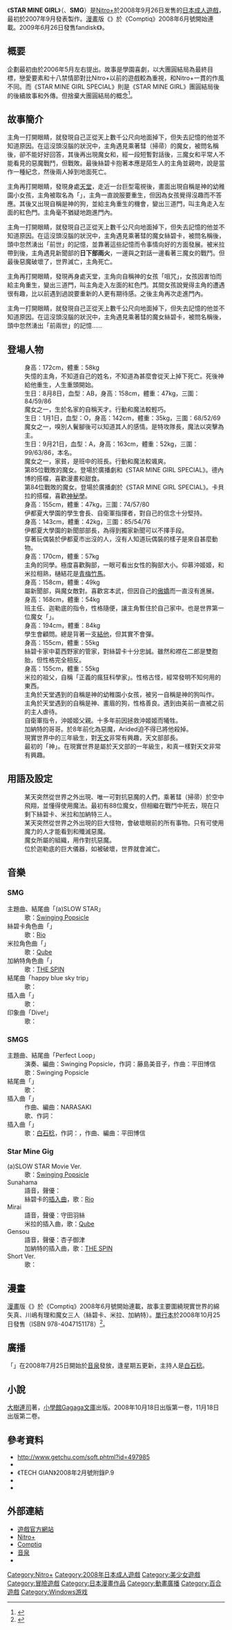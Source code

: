 {{Infobox animanga/Headerofja
|標題= STAR MINE GIRL
|圖像= star mine girl package.jpg
|尺寸= 
|說明= 
|日文名稱= スマガ
|英文名稱= STAR MINE GIRL
|假名= 
|羅馬字= Sumaga
|類型= [[冒險遊戲|冒險遊戲]]
}}
{{Infobox animanga/Game
|Title= STAR MINE GIRL
|Genre= 
|Plat= [[Windows_2000|Windows 2000]]/[[Windows_XP|XP]]/[[Windows_Vista|Vista]]
|Spec= 
|Recommend= 
|Engine= 
|Patch= 
|Version= 
|Dev= [[Nitro+|Nitro+]]
|Pub= Nitro+
|Producer= 
|Director= 
|Scenario= {{lang|ja|下倉バイオ}}
|CharacterDesign= [[津路參汰|津路參汰]]
|Sound= 
|Media= 
|Play= 1人
|Date= 2008年9月26日（SMG）<br />2009年6月26日（SMGS）
|Released= 
|Price= 特別限定版：11,340日元（含稅）<br />初回版：9,240日元（含稅）
|Sale= 
|Rating= 十八禁
|Device= 
|ContentsIcon= 
|Name= 不可
|End= 
|Save= 60
|Size= 
|QSave= 
|QLoad= 
|Continue= 
|Screen= 800×600
|FScreen= 
|Music= 
|Voice= 所有角色
|Log= 有
|CGMode= 有
|MMode= 有
|EMode= 有
|Skip= 已讀／全文／超速
|Auto= 有
|Etc= 
}}
{{Infobox animanga/Manga
|標題= STAR MINE GIRL AK
|作者= [[貴島煉瓦|貴島煉瓦]]
|作畫= 
|出版社= [[角川書店|角川書店]]
|其他出版社= 
|連載雜誌= [[Comptiq|Comptiq]]
|label= 
|發售日= 
|開始= 
|結束= 
|冊數= 
|話數= 
|其他= 
}}
{{Infobox animanga/Footerofja}}
《'''STAR MINE GIRL'''》（'''{{lang|ja|スマガ}}'''、'''SMG'''）是[[Nitro+|Nitro+]]於2008年9月26日发售的[[日本成人遊戲|日本成人遊戲]]，最初於2007年9月發表製作。[[日本漫畫|漫畫]]版《{{nihongo|STAR MINE GIRL AK|スマガAK}}》於《Comptiq》2008年6月號開始連載。2009年6月26日發售fandisk《{{nihongo|STAR MINE GIRL SPECIAL|スマガスペシャル}}》。

== 概要 ==
企劃最初由{{lang|ja|下倉バイオ}}於2006年5月左右提出。故事是學園喜劇，以大團圓結局為最終目標，戀愛要素和十八禁情節對比Nitro+以前的遊戲較為重視，和Nitro+一貫的作風不同。而《STAR MINE GIRL SPECIAL》則是《STAR MINE GIRL》團圓結局後的後續故事和外傳。但捨棄大團圓結局的概念<ref>{{cite web|url= http://blog.getchu.com/archives/51353646.html|script-title= ja:祝・ニトロプラス設立“10”周年！　発表会で現在進行中の“10”以上のプロジェクトをご紹介|accessdate= 2008年12月25日|author= |date= 2008年12月27日|publisher= Getchu.com|language= ja|archive-date= 2008年12月27日|archive-url= https://web.archive.org/web/20081227162136/http://blog.getchu.com/archives/51353646.html|dead-url= no}}</ref>。

== 故事簡介 ==

主角一打開眼睛，就發現自己正從天上數千公尺向地面掉下，但失去記憶的他並不知道原因。在這沒頭沒腦的狀況中，主角遇見乘著彗（掃帚）的魔女{{nihongo|'''絲碧卡'''|スピカ|Spica}}，被問名稱後，卻不能好好回答，其後再出現魔女{{nihongo|'''米拉'''|ミラ|Mira}}和{{nihongo|'''加納特'''|ガーネット|Garnet}}，經一段短暫對話後，三魔女和平常人不能看見的惡魔戰鬥，但戰敗。最後絲碧卡抱著本應是陌生人的主角並親吻，說是當作一種紀念，然後兩人掉到地面死亡。

主角再打開眼睛，發現身處[[天堂|天堂]]，走近一台巨型電視後，畫面出現自稱是神的幼稚園小女孩{{nihongo|由美|ユミ}}，主角被取名為「{{nihongo|'''便便男'''|うんこマン}}」，主角一直說服要重生，但因為女孩覺得沒趣而不答應。其後又出現自稱是神的狗，並給主角重生的機會，變出三道門，叫主角走入左面的紅色門。主角毫不猶疑地跑進門內。

主角一打開眼睛，就發現自己正從天上數千公尺向地面掉下，但失去記憶的他並不知道原因。在這沒頭沒腦的狀況中，主角遇見乘著彗的魔女絲碧卡，被問名稱後，頭中忽然湧出「前世」的記憶，並靠著這些記憶而令事情向好的方面發展。被米拉帶到{{nihongo|伊都夏大學園|伊都夏大学園（いとげだいがくえん）}}後，主角遇見新聞部的'''日下部雨火'''，一邊與之對話一邊看著三魔女的戰鬥。但最後惡魔破壞了{{nihongo|天象儀|カール・ツァイス}}，世界滅亡，主角死亡。

主角再打開眼睛，發現再身處天堂，主角向自稱神的女孩「咀咒」，女孩因害怕而給主角重生，變出三道門，叫主角走入左面的紅色門。其間女孩說覺得主角的遭遇很有趣，比以前遇到過說要重新的人更有期待感。之後主角再次走進門內。

主角一打開眼睛，就發現自己正從天上數千公尺向地面掉下，但失去記憶的他並不知道原因。在這沒頭沒腦的狀況中，主角遇見乘著彗的魔女絲碧卡，被問名稱後，頭中忽然湧出「前兩世」的記憶……

== 登場人物 ==
;{{nihongo|便便男（暫稱）|うんこマン（仮）||[[配音員|聲]]：[[銀巽|銀巽]]}}
:身高：172cm，體重：58kg
:失憶的主角，不知道自己的姓名，不知道為甚麼會從天上掉下死亡。死後神給他重生，人生重頭開始。
;{{nihongo|絲碧卡|スピカ|Spica|聲：{{lang|ja|[[手塚まき|手塚まき]]}}}}
:生日：8月8日，血型：AB，身高：158cm，體重：47kg，三圍：84/59/86
:魔女之一，生於名家的自稱天才。行動和魔法較輕巧。
;{{nihongo|米拉|ミラ|Mira|聲：[[守田羽絲|守田羽絲]]}}
:生日：1月1日，血型：O，身高：142cm，體重：35kg，三圍：68/52/69
:魔女之一，嗅別人鬢腳後可以知道其人的感情。是特攻隊長，魔法以突擊為主。
;{{nihongo|加納特|ガーネット|Garnet|聲：[[杏子御津|杏子御津]]}}
:生日：9月21日，血型：A，身高：163cm，體重：52kg，三圍：99/63/86，本名{{nihongo|吐實咲|吐 実咲（はばきみさき）}}。
:魔女之一，家貧，是班中的班長。行動和魔法較颯爽。
;{{nihongo|卡貝拉|カペラ|Capella|聲：[[成瀨未亞|成瀨未亞]]}}
:第85位戰敗的魔女。登場於廣播劇和《STAR MINE GIRL SPECIAL》。德內博的搭檔，喜歡漫畫和甜食。
;{{nihongo|德內博|デネブ|Deneb}}
:第84位戰敗的魔女。登場於廣播劇於《STAR MINE GIRL SPECIAL》。卡貝拉的搭檔，喜歡[[神秘學|神秘學]]。
;{{nihongo|沖姬姬|沖 姫々（おき きき）||聲：[[上和田美都|上和田美都]]}}
:身高：155cm，體重：47kg，三圍：74/57/80
:伊都夏大學園的學生會長、自衛軍指揮者，對自己的信念十分堅持。
;{{nihongo|日下部雨火|日下部 雨火（くさかべ あまほ）||聲：[[榊原由依|榊原由依]]}}
:身高：143cm，體重：42kg，三圍：85/54/76
:伊都夏大學園的新聞部部長，為得到獨家新聞可以不擇手段。
;{{nihongo|身分不明的玩偶裝X|謎の着ぐるみX（なぞのきぐるみX）||聲：不明}}
:穿著玩偶裝於伊都夏市出沒的人，沒有人知道玩偶裝的樣子是來自甚麼動物。
;{{nihongo|宮本武|宮本 武（みやもと たけし）||聲：{{lang|ja|[[いちごみるく|いちごみるく]]}}}}
:身高：170cm，體重：57kg
:主角的同學。極度喜歡胸部，一眼可看出女性的胸部大小。仰慕沖姬姬，和米拉相熟，樋結花是[[青梅竹馬|青梅竹馬]]。
;{{nihongo|樋結花|樋ヶ 結花（ひのけ ゆか）||聲：[[美月|美月]]}}
:身高：158cm，體重：49kg
:屬新聞部，與魔女敵對。喜歡宮本武，但因自己的[[傲嬌|傲嬌]]而一直沒有進展。
;{{nihongo|Arided|アリデッド|Arided|聲：[[一色光|一色光]]}}
:身高：168cm，體重：54kg
:班主任、迦勒底的指令，性格隨便，讓主角暫住於自己家中。也是世界第一位魔女「{{nihongo|黑鎚|スヴァスティカ|[[卐|स्वस्तिक]]}}」。
;{{nihongo|佐草陽水|佐草 陽水（さくさ あきみ）||聲：[[舞幸運|舞幸運]]}}
:身高：194cm，體重：84kg
:學生會顧問。總是背著一支[[結他|結他]]，但其實不會彈。
;{{nihongo|襟在一郎|襟在 一郎（きんざい いちろう）||聲：[[波動拳_(配音員)|波動拳]]}}
:身高：155cm，體重：55kg
:絲碧卡家中葛西野家的管家，對絲碧卡十分忠誠。雖然和襟在二郎是雙胞胎，但性格完全相反。
;{{nihongo|襟在二郎|襟在 二郎（きんざい じろう）||聲：波動拳}}
:身高：155cm，體重：55kg
:米拉的祖父，自稱「正義的瘋狂科學家」。性格古怪，經常發明不知何用的東西。
;{{nihongo|神|神様（かみさま）||聲：[[河合春華|河合春華]]}}
:主角於天堂遇到的自稱是神的幼稚園小女孩，被另一自稱是神的狗叫作{{nihongo|由美|ユミ}}。
;{{nihongo|神（犬）|神様（犬）（かみさま（いぬ））||聲：[[井伊由田那|井伊由田那]]}}
:主角於天堂遇到的自稱是神、畫眉的狗，性格善良。遇到由美前一直被之前的主人虐待。
;{{nihongo|沖央軌|沖 央軌（おき おうき）||聲：井伊由田那}}
:自衛軍指令，沖姬姬父親。十多年前因拯救沖姬姬而犧牲。
;{{nihongo|吐有馬|吐 有馬（はばき ゆうま）||聲：銀巽}}
:加納特的哥哥。於8年前化為惡魔，Arided迫不得已將他殺掉。
;{{nihongo|綿矢真|綿矢 真（わたや しん）||聲：銀巽}}
:現實世界中的三年級生，對[[天文|天文]]非常有興趣，天文部部長。
;{{nihongo|川嶋有理|川嶋 有理（かわしま あり）|聲：一色光}}
:最初的「神」。在現實世界是屬於天文部的一年級生，和真一樣對天文非常有興趣。

== 用語及設定 ==
;{{nihongo|魔女|魔女（エトワール）|[[星|Étoile]]}}
:某天突然從世界之外出現、唯一可對抗惡魔的人們，乘著彗（掃帚）於空中飛翔，並懂得使用魔法。最初有88位魔女，但相繼在戰鬥中死去，現在只剩下絲碧卡、米拉和加納特三人。
;{{nihongo|惡魔|悪魔（ゾディアック）|[[黃道|Zodiac]]}}
:某天突然從世界之外出現的巨大怪物，會破壞眼前的所有事物。只有可使用魔力的人才能看到和殲滅惡魔。
;{{nihongo|舊天文部「黃道觀察機關」迦勒底|旧天文部”黄道観測機関”カルデア|[[新巴比倫王國|Chaldaia]]}}
:魔女所屬的組織，用作對抗惡魔。
;{{nihongo|天象儀|天象儀（カール・ツァイス）|[[卡爾·蔡司|Carl Zeiss]]}}
:位於迦勒底的巨大儀器，如被破壞，世界就會滅亡。

== 音樂 ==
=== SMG ===
;主題曲、結尾曲「(a)SLOW STAR」
:歌：[[Swinging_Popsicle|Swinging Popsicle]]
;絲碧卡角色曲「{{lang|ja|アイノコトバ}}」
:歌：[[Rio|Rio]]
;米拉角色曲「{{lang|ja|イデアリズム}}」
:歌：[[Qube|Qube]]
;加納特角色曲「{{lang|ja|真実の灯}}」
:歌：[[THE_SPIN|THE SPIN]]
;結尾曲「happy blue sky trip」
:歌：{{lang|ja|[[いとうかなこ|いとうかなこ]]}}
;插入曲「{{lang|ja|あくびの戦士がふぁー}}」
:歌：{{lang|ja|[[大槻ケンヂ|大槻ケンヂ]]}}
;印象曲「Dive!」
:歌：{{lang|ja|いとうかなこ}}
=== SMGS ===
;主題曲、結尾曲「Perfect Loop」
:演奏、編曲：Swinging Popsicle，作詞：藤島美音子，作曲：平田博信
:歌：Swinging Popsicle
;結尾曲「{{lang|ja|くるり 桜 ひらり}}」
:歌：{{lang|ja|いとうかなこ}}
;插入曲「{{lang|ja|GO!俺ら}}」
:作曲、編曲：NARASAKI
:歌、作詞：{{lang|ja|大槻ケンヂ}}
;插入曲「{{lang|ja|立ち上がれ!宮本武!}}」
:歌：[[白石稔|白石稔]]，作詞：{{lang|ja|ぺはら造園}}，作曲、編曲：平田博信 

=== Star Mine Gig ===
;(a)SLOW STAR Movie Ver.
:歌：[[Swinging_Popsicle|Swinging Popsicle]]
;Sunahama
:語音，聲優：{{lang|ja|手塚まき}}
;{{lang|ja|アイノコトバ Spica Image song}}
:絲碧卡的[[插入曲|插入曲]]，歌：[[Rio|Rio]]
;Mirai
:語音，聲優：守田羽絲
;{{lang|ja|イデアリズム Mira Image song}}
:米拉的插入曲，歌：[[Qube|Qube]]
;Gensou
:語音，聲優：杏子御津
;{{lang|ja|真実の灯 Garnet Image song}}
:加納特的插入曲，歌：[[THE_SPIN|THE SPIN]]
;{{lang|ja|あくびの戦士がふぁー}} Short Ver.
:歌：{{lang|ja|[[大槻ケンヂ|大槻ケンヂ]]}}

== 漫畫 ==
[[日本漫畫|漫畫]]版《{{nihongo|STAR MINE GIRL AK|スマガAK}}》於《Comptiq》2008年6月號開始連載，故事主要圍繞現實世界的綿矢真、川嶋有理和魔女三人（絲碧卡、米拉、加納特）。[[單行本|單行本]]於2008年10月25日發售（ISBN 978-4047151178）<ref>{{cite web|url=https://www.amazon.co.jp/dp/4047151173/|script-title=ja:スマガAK|publisher=日本亞馬遜|access-date=2021-03-04|language=ja}}</ref>。

== 廣播 ==
「{{lang|ja|SMGTV -白石稔の元気になるテレビ-}}」在2008年7月25日開始於[[音泉|音泉]]發放，逢星期五更新，主持人是[[白石稔|白石稔]]。

== 小說 ==
[[大樹連司|大樹連司]]著，[[小學館|小學館]][[Gagaga文庫|Gagaga文庫]]出版。2008年10月18日出版第一卷，11月18日出版第二卷。

== 參考資料 ==
<div class="references-small">
<references />
*http://www.getchu.com/soft.phtml?id=497985{{Wayback|url=http://www.getchu.com/soft.phtml?id=497985 |date=20080729170444 }}
*[https://web.archive.org/web/20080731143752/http://www.comptiq.com/top_news/08_07/18_smgtv.html {{lang|ja|ニトロプラス最新作、『スマガ』のネットラジオが7月25日スタート！}}]
*《TECH GIAN》2008年2月號附錄P.9
*{{cite web|url= http://blog.getchu.com/archives/51457620.html|script-title= ja:テーマはエロとバカとハッピーエンド！　『スマガスペシャル』発売直前ロングインタビュー|accessdate= 2009年7月20日|author= |date= 2009年6月19日|publisher= Getchu.com|language= ja|archive-date= 2009年6月23日|archive-url= https://web.archive.org/web/20090623181012/http://blog.getchu.com/archives/51457620.html|dead-url= no}}
*{{cite web|url= http://blog.getchu.com/archives/51445812.html|script-title= ja:げっちゅブログスペシャルレビュー企画＠オタクサイト管理人・かーずが語る『スマガ』のセカイ|accessdate= 2009年7月20日|author= |date= 2009年5月29日|publisher= Getchu.com|language= ja|archive-date= 2009年6月11日|archive-url= https://web.archive.org/web/20090611212542/http://blog.getchu.com/archives/51445812.html|dead-url= no}}
</div>

== 外部連結 ==
*[http://www.sumaga.net/index.php 遊戲官方網站]{{Wayback|url=http://www.sumaga.net/index.php |date=20080821113908 }} {{ja icon}}
*[https://web.archive.org/web/20090110114236/http://www.nitroplus.co.jp/pc/ Nitro+] {{ja icon}}
*[https://web.archive.org/web/20080728180747/http://www.comptiq.com/index.html Comptiq] {{ja icon}}
*[http://www.onsen.ag/ 音泉]{{Wayback|url=http://www.onsen.ag/ |date=20180413172522 }} {{ja icon}}
*[http://www.onsen.ag/program/sumaga/index.html?1217254751616 {{lang|ja|SMGTV -白石稔の元気になるテレビ-}}]{{dead link|date=2017年11月 |bot=InternetArchiveBot |fix-attempted=yes }} {{ja icon}}

{{DEFAULTSORT:Star Mine Girl}}
{{Nitroplus}}

[[Category:Nitro+|Category:Nitro+]]
[[Category:2008年日本成人遊戲|Category:2008年日本成人遊戲]]
[[Category:美少女遊戲|Category:美少女遊戲]]
[[Category:冒險遊戲|Category:冒險遊戲]]
[[Category:日本漫畫作品|Category:日本漫畫作品]]
[[Category:動畫廣播|Category:動畫廣播]]
[[Category:百合遊戲|Category:百合遊戲]]
[[Category:Windows游戏|Category:Windows游戏]]